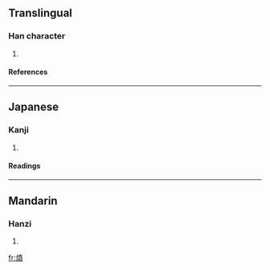 ==Translingual==
===Han character===
{{Han char|rn=86|rad=火|as=12|sn=16|four=|canj=火十廿金 (FJTC)}}
# {{defn|Han|sort=火12}}
====References====
{{Han ref|kx=0682.220|dkj=19411|dj=1095.010|hdz=32232.020|uh=71CC|ud=29132}}

----
==Japanese==
===Kanji===
{{ja-kanji|grade=|rs=火12}}
# {{defn|Japanese}} 
====Readings====
{{ja-readings|on=[[ふん]] (fun), [[ほん]] (hon), [[ふん]] (fun)|kun=[[たく]] (taku), [[やく]] (yaku)}}

----
==Mandarin==
===Hanzi===
{{cmn-hanzi|pin=[[bèn]] (ben4), [[fén]] (fen2)|wg=pen<sup>4</sup>, fen<sup>2</sup>}}
# {{defn|Mandarin}}

[[fr:燌]]